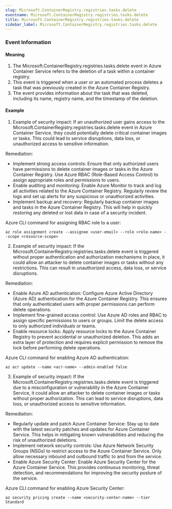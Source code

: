 ```yaml
--- 
slug: Microsoft.ContainerRegistry.registries.tasks.delete
eventname: Microsoft.ContainerRegistry.registries.tasks.delete
title: Microsoft.ContainerRegistry.registries.tasks.delete
sidebar_label: Microsoft.ContainerRegistry.registries.tasks.delete
---
```

                       
### Event Information

#### Meaning

1. The Microsoft.ContainerRegistry.registries.tasks.delete event in Azure Container Service refers to the deletion of a task within a container registry.
2. This event is triggered when a user or an automated process deletes a task that was previously created in the Azure Container Registry.
3. The event provides information about the task that was deleted, including its name, registry name, and the timestamp of the deletion.

#### Example

1. Example of security impact: If an unauthorized user gains access to the Microsoft.ContainerRegistry.registries.tasks.delete event in Azure Container Service, they could potentially delete critical container images or tasks. This could lead to service disruptions, data loss, or unauthorized access to sensitive information.

Remediation:
- Implement strong access controls: Ensure that only authorized users have permissions to delete container images or tasks in the Azure Container Registry. Use Azure RBAC (Role-Based Access Control) to assign appropriate roles and permissions to users.
- Enable auditing and monitoring: Enable Azure Monitor to track and log all activities related to the Azure Container Registry. Regularly review the logs and set up alerts for any suspicious or unauthorized activities.
- Implement backup and recovery: Regularly backup container images and tasks in the Azure Container Registry. This will help in quickly restoring any deleted or lost data in case of a security incident.

Azure CLI command for assigning RBAC role to a user:
```
az role assignment create --assignee <user-email> --role <role-name> --scope <resource-scope>
```

2. Example of security impact: If the Microsoft.ContainerRegistry.registries.tasks.delete event is triggered without proper authentication and authorization mechanisms in place, it could allow an attacker to delete container images or tasks without any restrictions. This can result in unauthorized access, data loss, or service disruptions.

Remediation:
- Enable Azure AD authentication: Configure Azure Active Directory (Azure AD) authentication for the Azure Container Registry. This ensures that only authenticated users with proper permissions can perform delete operations.
- Implement fine-grained access control: Use Azure AD roles and RBAC to assign specific permissions to users or groups. Limit the delete access to only authorized individuals or teams.
- Enable resource locks: Apply resource locks to the Azure Container Registry to prevent accidental or unauthorized deletion. This adds an extra layer of protection and requires explicit permission to remove the lock before performing delete operations.

Azure CLI command for enabling Azure AD authentication:
```
az acr update --name <acr-name> --admin-enabled false
```

3. Example of security impact: If the Microsoft.ContainerRegistry.registries.tasks.delete event is triggered due to a misconfiguration or vulnerability in the Azure Container Service, it could allow an attacker to delete container images or tasks without proper authorization. This can lead to service disruptions, data loss, or unauthorized access to sensitive information.

Remediation:
- Regularly update and patch Azure Container Service: Stay up to date with the latest security patches and updates for Azure Container Service. This helps in mitigating known vulnerabilities and reducing the risk of unauthorized deletions.
- Implement network security controls: Use Azure Network Security Groups (NSGs) to restrict access to the Azure Container Service. Only allow necessary inbound and outbound traffic to and from the service.
- Enable Azure Security Center: Enable Azure Security Center for the Azure Container Service. This provides continuous monitoring, threat detection, and recommendations for improving the security posture of the service.

Azure CLI command for enabling Azure Security Center:
```
az security pricing create --name <security-center-name> --tier Standard
```


 